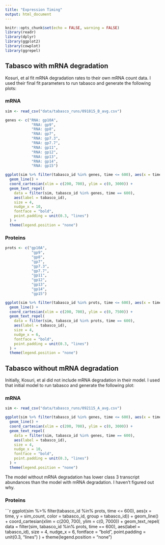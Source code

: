 ```yaml
---
title: "Expression Timing"
output: html_document
---
```


```r
knitr::opts_chunk$set(echo = FALSE, warning = FALSE)
library(readr)
library(dplyr)
library(ggplot2)
library(cowplot)
library(ggrepel)
```

## Tabasco with mRNA degradation

Kosuri, et al fit mRNA degradation rates to their own mRNA count data. I used their final fit parameters to run tabasco and generate the following plots:

### mRNA

```r

sim <- read_csv("data/tabasco_runs/091815_B_avg.csv")

genes <- c("RNA: gp10A", 
            "RNA: gp9", 
            "RNA: gp8", 
            "RNA: gp7",
            "RNA: gp7.3",
            "RNA: gp7.7",
            "RNA: gp11", 
            "RNA: gp12", 
            "RNA: gp13", 
            "RNA: gp14", 
            "RNA: gp15")

ggplot(sim %>% filter(tabasco_id %in% genes, time <= 600), aes(x = time, y = sim_count, color = tabasco_id)) + 
  geom_line() + 
  coord_cartesian(xlim = c(200, 700), ylim = c(0, 3000)) + 
  geom_text_repel(
    data = filter(sim, tabasco_id %in% genes, time == 600),
    aes(label = tabasco_id),
    size = 4,
    nudge_x = 10,
    fontface = "bold",
    point.padding = unit(0.3, "lines")
  ) +
  theme(legend.position = "none")

```

### Proteins

```r

prots <- c("gp10A", 
            "gp9", 
            "gp8", 
            "gp7",
            "gp7.3",
            "gp7.7",
            "gp11", 
            "gp12", 
            "gp13", 
            "gp14", 
            "gp15")

ggplot(sim %>% filter(tabasco_id %in% prots, time <= 600), aes(x = time, y = sim_count, color = tabasco_id, group = tabasco_id)) + 
  geom_line() + 
  coord_cartesian(xlim = c(200, 700), ylim = c(0, 7500)) + 
  geom_text_repel(
    data = filter(sim, tabasco_id %in% prots, time == 600),
    aes(label = tabasco_id),
    size = 4,
    nudge_x = 6,
    fontface = "bold",
    point.padding = unit(0.3, "lines")
  ) +
  theme(legend.position = "none")

```

## Tabasco without mRNA degradation

Initially, Kosuri, et al did not include mRNA degradation in their model. I used that initial model to run tabasco and generate the following plot:

### mRNA

```r

sim <- read_csv("data/tabasco_runs/092115_A_avg.csv")

ggplot(sim %>% filter(tabasco_id %in% genes, time <= 600), aes(x = time, y = sim_count, color = tabasco_id, group = tabasco_id)) + 
  geom_line() + 
  coord_cartesian(xlim = c(200, 700), ylim = c(0, 3000)) + 
  geom_text_repel(
    data = filter(sim, tabasco_id %in% genes, time == 600),
    aes(label = tabasco_id),
    size = 4,
    nudge_x = 10,
    fontface = "bold",
    point.padding = unit(0.3, "lines")
  ) +
  theme(legend.position = "none")

```

The model without mRNA degradation has lower class 3 transcript abundances than the model with mRNA degradation. I haven't figured out why.

### Proteins

```r

ggplot(sim %>% filter(tabasco_id %in% prots, time <= 600), aes(x = time, y = sim_count, color = tabasco_id, group = tabasco_id)) + 
  geom_line() + 
  coord_cartesian(xlim = c(200, 700), ylim = c(0, 7000)) + 
  geom_text_repel(
    data = filter(sim, tabasco_id %in% prots, time == 600),
    aes(label = tabasco_id),
    size = 4,
    nudge_x = 6,
    fontface = "bold",
    point.padding = unit(0.3, "lines")
  ) +
  theme(legend.position = "none")
